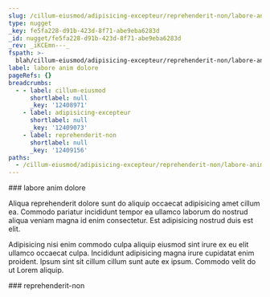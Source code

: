 ```yaml
---
slug: /cillum-eiusmod/adipisicing-excepteur/reprehenderit-non/labore-anim-dolore
type: nugget
_key: fe5fa228-d91b-423d-8f71-abe9eba6283d
_id: nugget/fe5fa228-d91b-423d-8f71-abe9eba6283d
_rev: _iKCEmn---_
fspath: >-
  blah/cillum-eiusmod/adipisicing-excepteur/reprehenderit-non/labore-anim-dolore.md
label: labore anim dolore
pageRefs: {}
breadcrumbs:
  - - label: cillum-eiusmod
      shortlabel: null
      _key: '12408971'
    - label: adipisicing-excepteur
      shortlabel: null
      _key: '12409073'
    - label: reprehenderit-non
      shortlabel: null
      _key: '12409156'
paths:
  - /cillum-eiusmod/adipisicing-excepteur/reprehenderit-non/labore-anim-dolore
---
```


<NuggetArea>
<Nugget slug="/cillum-eiusmod/adipisicing-excepteur/reprehenderit-non/labore-anim-dolore" type="nugget" _key="fe5fa228-d91b-423d-8f71-abe9eba6283d" _id="nugget/fe5fa228-d91b-423d-8f71-abe9eba6283d" _rev="_iKCEmn---_" fspath="blah/cillum-eiusmod/adipisicing-excepteur/reprehenderit-non/labore-anim-dolore.md" label="labore anim dolore" paths="/cillum-eiusmod/adipisicing-excepteur/reprehenderit-non/labore-anim-dolore">
<NuggetBody>
### labore anim dolore

Aliqua reprehenderit dolore sunt do aliquip occaecat adipisicing amet cillum ea. Commodo pariatur incididunt tempor ea ullamco laborum do nostrud aliqua veniam magna id enim consectetur. Est adipisicing nostrud duis est elit.

Adipisicing nisi enim commodo culpa aliquip eiusmod sint irure ex eu elit ullamco occaecat culpa. Incididunt adipisicing magna irure cupidatat enim proident. Ipsum sint sit cillum cillum sunt aute ex ipsum. Commodo velit do ut Lorem aliquip.

</NuggetBody>
<Breadcrumbs>
<Crumbs>
<Crumb _key="12408971" label="cillum-eiusmod" /><Crumb _key="12409073" label="adipisicing-excepteur" /><Crumb _key="12409156" label="reprehenderit-non" />
</Crumbs>
</Breadcrumbs>
</Nugget>

<NuggetsInbound>
</NuggetsInbound>
<NuggetsOutbound>
</NuggetsOutbound>
</NuggetArea>
<PassagesInbound>
<Passage direction="inbound" type="passage" _key="12409156" _id="passage/12409156" _rev="_iKCEmn---A" label="reprehenderit-non" passage="reprehenderit-non" fspath="blah/cillum-eiusmod/adipisicing-excepteur/reprehenderit-non" paths="/cillum-eiusmod/adipisicing-excepteur/reprehenderit-non" slug="/cillum-eiusmod/adipisicing-excepteur/reprehenderit-non">
<NuggetBody>
### reprehenderit-non

</NuggetBody>
<Breadcrumbs>
<Crumbs>
<Crumb _key="12408971" label="cillum-eiusmod" /><Crumb _key="12409073" label="adipisicing-excepteur" />
</Crumbs>
</Breadcrumbs>
</Passage>

</PassagesInbound>
<PassagesOutbound>
</PassagesOutbound>
